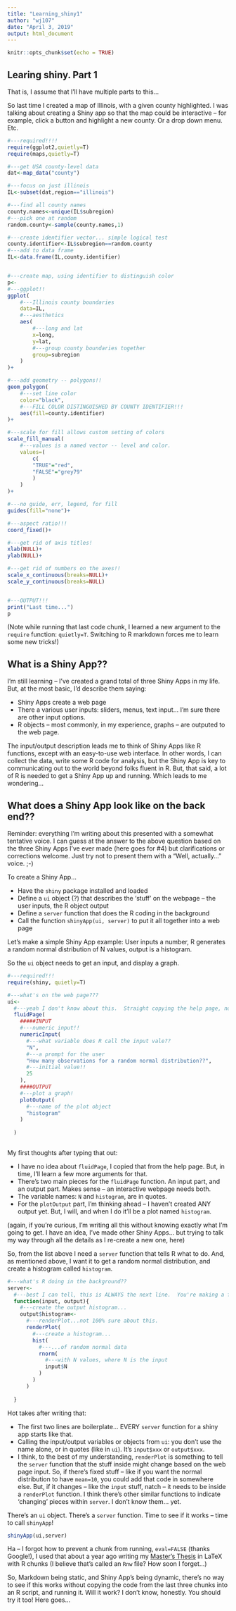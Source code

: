 ```yaml
---
title: "Learning_shiny1"
author: "wj107"
date: "April 3, 2019"
output: html_document
---
```


```r
knitr::opts_chunk$set(echo = TRUE)
```

## Learing shiny.  Part 1

That is, I assume that I'll have multiple parts to this...

So last time I created a map of Illinois, with a given county highlighted.  I was talking about creating a Shiny app so that the map could be interactive -- for example, click a button and highlight a new county.  Or a drop down menu.  Etc.

```r

#---required!!!!
require(ggplot2,quietly=T)
require(maps,quietly=T)

#---get USA county-level data
dat<-map_data("county")

#---focus on just illinois
IL<-subset(dat,region=="illinois")

#---find all county names
county.names<-unique(IL$subregion)
#---pick one at random
random.county<-sample(county.names,1)

#---create identifier vector... simple logical test
county.identifier<-IL$subregion==random.county
#---add to data frame
IL<-data.frame(IL,county.identifier)


#---create map, using identifier to distinguish color
p<-
#---ggplot!!
ggplot(
    #---Illinois county boundaries
    data=IL,
    #---aesthetics
    aes(
        #---long and lat
        x=long,
        y=lat,
        #---group county boundaries together
        group=subregion
    )    
)+

#---add geometry -- polygons!!
geom_polygon(
    #---set line color
    color="black",
    #---FILL COLOR DISTINGUISHED BY COUNTY IDENTIFIER!!!
    aes(fill=county.identifier)
)+

#---scale for fill allows custom setting of colors
scale_fill_manual(
    #---values is a named vector -- level and color.
    values=(
        c(
        "TRUE"="red",
        "FALSE"="grey79"
        )
    )
)+

#---no guide, err, legend, for fill
guides(fill="none")+

#---aspect ratio!!!
coord_fixed()+

#---get rid of axis titles!
xlab(NULL)+
ylab(NULL)+

#---get rid of numbers on the axes!!
scale_x_continuous(breaks=NULL)+
scale_y_continuous(breaks=NULL)


#---OUTPUT!!!
print("Last time...")
p

```

(Note while running that last code chunk, I learned a new argument to the `require` function: `quietly=T`.  Switching to R markdown forces me to learn some new tricks!)

## What is a Shiny App??

I'm still learning -- I've created a grand total of three Shiny Apps in my life.  But, at the most basic, I'd describe them saying:

- Shiny Apps create a web page
- There a various user inputs: sliders, menus, text input... I'm sure there are other input options.
- R objects -- most commonly, in my experience, graphs -- are outputed to the web page.

The input/output description leads me to think of Shiny Apps like R functions, except with an easy-to-use web interface.  In other words, I can collect the data, write some R code for analysis, but the Shiny App is key to communicating out to the world beyond folks fluent in R.  But, that said, a lot of R is needed to get a Shiny App up and running.  Which leads to me wondering...

## What does a Shiny App look like on the back end??

Reminder:  everything I'm writing about this presented with a somewhat tentative voice.  I can guess at the answer to the above question based on the three Shiny Apps I've ever made (here goes for #4) but clarifications or corrections welcome.  Just try not to present them with a "Well, actually..."  voice.  ;-)

To create a Shiny App...

- Have the `shiny` package installed and loaded
- Define a `ui` object (?) that describes the 'stuff' on the webpage -- the user inputs, the R object output
- Define a `server` function that does the R coding in the background
- Call the function `shinyApp(ui, server)` to put it all together into a web page

Let's make a simple Shiny App example:  User inputs a number, R generates a random normal distribution of N values, output is a histogram.

So the `ui` object needs to get an input, and display a graph.

```r
#---required!!!
require(shiny, quietly=T)

#---what's on the web page???
ui<-
  #---yeah I don't know about this.  Straight copying the help page, now
  fluidPage(
    #####INPUT
    #---numeric input!!
    numericInput(
      #---what variable does R call the input vale??
      "N",
      #---a prompt for the user
      "How many observations for a random normal distribution??",
      #---initial value!!
      25
    ),
    ####OUTPUT
    #---plot a graph!
    plotOutput(
      #---name of the plot object
      "histogram"
    )
    
  )
  
```


My first thoughts after typing that out:

- I have no idea about `fluidPage`, I copied that from the help page.  But, in time, I'll learn a few more arguments for that.
- There's two main pieces for the `fluidPage` function.  An input part, and an output part.  Makes sense -- an interactive webpage needs both.
- The variable names: `N` and `histogram`, are in quotes.
- For the `plotOutput` part, I'm thinking ahead -- I haven't created ANY output yet.  But, I will, and when I do it'll be a plot named `histogram`.

(again, if you're curious, I'm writing all this without knowing exactly what I'm going to get.  I have an idea, I've made other Shiny Apps... but trying to talk my way through all the details as I re-create a new one, here)

So, from the list above I need a `server` function that tells R what to do.  And, as mentioned above, I want it to get a random normal distribution, and create a histogram called `histogram`.

```r

#---what's R doing in the background??
server<-
  #---best I can tell, this is ALWAYS the next line.  You're making a function with inputs and outputs.
  function(input, output){
    #---create the output histogram...
    output$histogram<-
      #---renderPlot...not 100% sure about this.
      renderPlot(
        #---create a histogram...
        hist(
          #---...of random normal data
          rnorm(
            #---with N values, where N is the input
            input$N
          )
        )
      )
    
  }

```

Hot takes after writing that:

- The first two lines are boilerplate... EVERY `server` function for a shiny app starts like that.
- Calling the input/output variables or objects from `ui`:  you don't use the name alone, or in quotes (like in `ui`).  It's `input$xxx` or `output$xxx`.
- I think, to the best of my understanding, `renderPlot` is something to tell the `server` function that the stuff inside might change based on the web page input.  So, if there's fixed stuff -- like if you want the normal distribution to have `mean=10`, you could add that code in somewhere else.  But, if it changes -- like the `input` stuff, natch -- it needs to be inside a `renderPlot` function.  I think there's other similar functions to indicate 'changing' pieces within `server`.  I don't know them... yet.

There's an `ui` object.  There's a `server` function.  Time to see if it works -- time to call `shinyApp`!


```r
shinyApp(ui,server)
```

Ha -- I forgot how to prevent a chunk from running, `eval=FALSE` (thanks Google!), I used that about a year ago writing my [Master's Thesis](https://github.com/wj107/495project) in LaTeX with R chunks (I believe that's called an `Rnw` file?  How soon I forget...) 

So, Markdown being static, and Shiny App's being dynamic, there's no way to see if this works without copying the code from the last three chunks into an R script, and running it.  Will it work?  I don't know, honestly.  You should try it too!  Here goes...